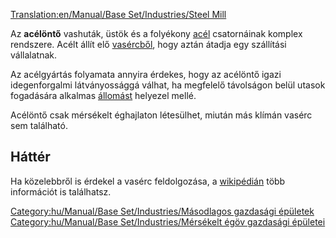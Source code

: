 [[Translation:en/Manual/Base Set/Industries/Steel Mill]]

{{hu/Manual/Base Set/Industries/Gazdasági épületek|kép=en/Manual/Base Set/Industries/Steelmill.png
|név=Acélöntő
|klíma=[[hu/Manual/Éghajlatok#mersekelt|mérsékelt]]
|elfogad=[[hu/Manual/Base Set/Cargos/Vasérc|vasércet]]
|előállít=[[hu/Manual/Base Set/Cargos/Acél|acélt]]
}}

Az '''acélöntő''' vashuták, üstök és a folyékony [[hu/Manual/Base Set/Cargos/Acél|acél]] csatornáinak komplex rendszere. Acélt állít elő [[hu/Manual/Base Set/Cargos/Vasérc|vasércből]], hogy aztán átadja egy szállítási vállalatnak.

Az acélgyártás folyamata annyira érdekes, hogy az acélöntő igazi idegenforgalmi látványossággá válhat, ha megfelelő távolságon belül utasok fogadására alkalmas [[hu/Manual/Állomások|állomást]] helyezel mellé.

Acélöntő csak mérsékelt éghajlaton létesülhet, miután más klímán vasérc sem található.

==Háttér==
Ha közelebbről is érdekel a vasérc feldolgozása, a [http://hu.wikipedia.org/wiki/Kohászat wikipédián] több információt is találhatsz.

{{hu/Manual/Base Set/Industries/Navbox Gazdasági épületek}}

[[Category:hu/Manual/Base Set/Industries/Másodlagos gazdasági épületek]]
[[Category:hu/Manual/Base Set/Industries/Mérsékelt égöv gazdasági épületei]]